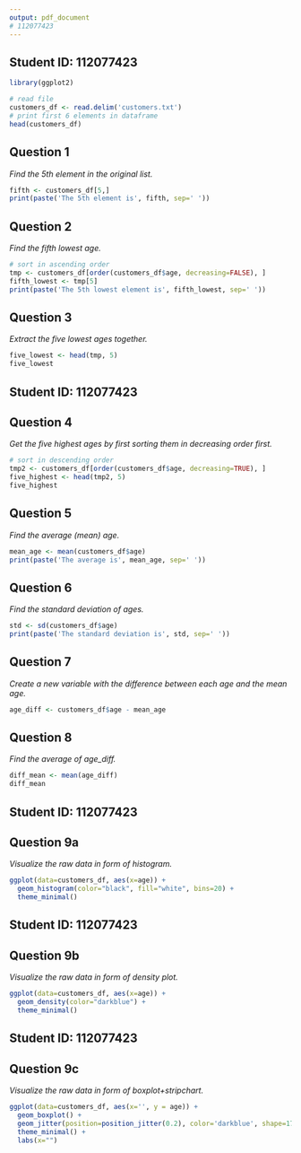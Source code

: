 ```yaml
---
output: pdf_document
# 112077423
---
```


## Student ID: 112077423

```r
library(ggplot2)
```

```r
# read file
customers_df <- read.delim('customers.txt')
# print first 6 elements in dataframe
head(customers_df)
```

## Question 1

*Find the 5th element in the original list.*

```r
fifth <- customers_df[5,]
print(paste('The 5th element is', fifth, sep=' '))
```

## Question 2

*Find the fifth lowest age.*

```r
# sort in ascending order
tmp <- customers_df[order(customers_df$age, decreasing=FALSE), ]
fifth_lowest <- tmp[5]
print(paste('The 5th lowest element is', fifth_lowest, sep=' '))
```

## Question 3

*Extract the five lowest ages together.*

```r
five_lowest <- head(tmp, 5)
five_lowest
```

\newpage
## Student ID: 112077423

## Question 4

*Get the five highest ages by first sorting them in decreasing order first.*

```r
# sort in descending order
tmp2 <- customers_df[order(customers_df$age, decreasing=TRUE), ]
five_highest <- head(tmp2, 5)
five_highest
```

## Question 5

*Find the average (mean) age.*

```r
mean_age <- mean(customers_df$age)
print(paste('The average is', mean_age, sep=' '))
```

## Question 6

*Find the standard deviation of ages.*

```r
std <- sd(customers_df$age)
print(paste('The standard deviation is', std, sep=' '))
```

## Question 7

*Create a new variable with the difference between each age and the mean age.*

```r
age_diff <- customers_df$age - mean_age
```

## Question 8

*Find the average of age_diff.*

```r
diff_mean <- mean(age_diff)
diff_mean
```

\newpage
## Student ID: 112077423

## Question 9a

*Visualize the raw data in form of histogram.*

```r
ggplot(data=customers_df, aes(x=age)) + 
  geom_histogram(color="black", fill="white", bins=20) +
  theme_minimal() 
```

\newpage
## Student ID: 112077423

## Question 9b

*Visualize the raw data in form of density plot.*

```r
ggplot(data=customers_df, aes(x=age)) + 
  geom_density(color="darkblue") +
  theme_minimal() 
```

\newpage
## Student ID: 112077423

## Question 9c

*Visualize the raw data in form of boxplot+stripchart.*

```r
ggplot(data=customers_df, aes(x='', y = age)) + 
  geom_boxplot() +
  geom_jitter(position=position_jitter(0.2), color='darkblue', shape=17) + 
  theme_minimal() +
  labs(x="")
```
